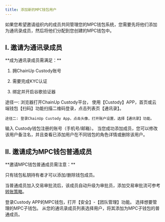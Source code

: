 ---
title: 添加新的MPC钱包用户
---

如果您希望邀请组织内的成员共同管理您的MPC钱包系统，您需要先将他们添加为通讯录成员，然后将他们分配到您创建的MPC钱包中。

## I. 邀请为通讯录成员

<Tip> 
**成为通讯录成员需满足：**

1. 拥ChainUp Custody账号

2. 需要完成KYC认证

3. 绑定并开启谷歌验证器

</Tip>


<Steps>
<Step title="使通讯录功能">
    途径一: 浏览器打开ChainUp Custody平台， 使用【Custody】APP，首页或云端钱包【扫码】功能扫描二维码登录，点击列表页【通讯录】。

    途径二: 登录ChainUp Custody App，点击头像，打开账户设置，选择【通讯录】功能。

</Step>
<Step title="输入账号">
    输入 Custody钱包注册的账号（手机号/邮箱）。
</Step>
<Step title="添加成功">
    当您成功添加成员，您可以修改该用户备注名，并且查看已添加用户在不同钱包的角色详情或删除该用户。
</Step>
</Steps>




## II. 邀请成为MPC钱包普通成员

<Tip> 
**邀请MPC钱包普通成员需注意：**

只有钱包私钥持有者才可以添加/删除钱包成员。

当普通成员加入交易审批流后，该成员自动升级为审批员，添加交易审批流可参考[转账策略](/help-center/manage-mpc/strategy/transfer)。
</Tip>

<Steps>
<Step title="使用团队管理功能">
    登录Custody APP的MPC钱包，打开【安全】-【团队管理】功能。

</Step>
<Step title="选择MPC子钱包">
   选择想要管理的MPC子钱包。
</Step>
<Step title="添加成员为MPC钱包普通成员">
    从您的通讯录成员列表选择用户，将其添加为MPC子钱包的普通成员。
</Step>
</Steps>

